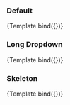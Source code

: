 
<Meta title="Form/Combobox" component={ComboboxStoryTypes}/>

### Default
<Canvas>
  <Story name="with value" args={{label: "label", value: "apostle", options: items}}>
    {Template.bind({})}
  </Story>
</Canvas>

### Long Dropdown
<Canvas>
  <Story name="long dropdown" args={{label: "label", value: null, options: long_items}}>
    {Template.bind({})}
  </Story>
</Canvas>

### Skeleton
<Canvas>
    <Story name="skeleton" args={{label: "label", options: items}}>
        {Template.bind({})}
    </Story>
</Canvas>

